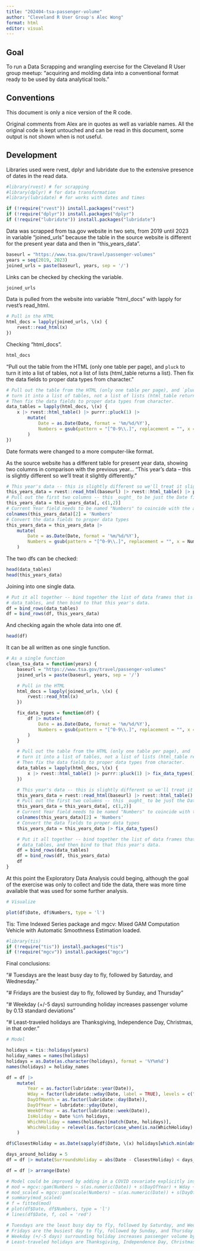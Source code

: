 ```yaml
---
title: "202404-tsa-passenger-volume"
author: "Cleveland R User Group's Alec Wong"
format: html
editor: visual
---
```


## Goal

To run a Data Scrapping and wrangling exercise for the Cleveland R User group meetup: "acquiring and molding data into a conventional format ready to be used by data analytical tools."

## Conventions

This document is only a nice version of the R code.

Original comments from Alex are in quotes as well as variable names. All the original code is kept untouched and can be read in this document, some output is not shown when is not useful.

## Development

Libraries used were rvest, dplyr and lubridate due to the extensive presence of dates in the read data.

```r
#library(rvest) # for scrapping
#library(dplyr) # for data transformation
#library(lubridate) # for works with dates and times

if (!require("rvest")) install.packages("rvest")
if (!require("dplyr")) install.packages("dplyr")
if (!require("lubridate")) install.packages("lubridate")

```
Data was scrapped from tsa.gov website in two sets, from 2019 until 2023 in variable "joined_urls" because the table in the source website is different for the present year data and then in "this_years_data".
```r
baseurl = "https://www.tsa.gov/travel/passenger-volumes"
years = seq(2019, 2023)
joined_urls = paste(baseurl, years, sep = '/')
```
Links can be checked by checking the variable.
```r
joined_urls
```
Data is pulled from the website into variable "html_docs" with lapply for rvest's read_html.

```r
# Pull in the HTML
html_docs = lapply(joined_urls, \(x) {
    rvest::read_html(x)
})
```

Checking "html_docs".

```r
html_docs
```

"Pull out the table from the HTML (only one table per page), and `pluck` to turn it into a list of tables, not a list of lists (html_table returns a list).
Then fix the data fields to proper data types from character."

```r
# Pull out the table from the HTML (only one table per page), and `pluck` to
# turn it into a list of tables, not a list of lists (html_table returns a list)
# Then fix the data fields to proper data types from character.
data_tables = lapply(html_docs, \(x) {
    x |> rvest::html_table() |> purrr::pluck(1) |>
        mutate(
            Date = as.Date(Date, format = '%m/%d/%Y'),
            Numbers = gsub(pattern = "[^0-9\\.]", replacement = "", x = Numbers) |> as.numeric()
        )
})
```

Date formats were changed to a more computer-like format.

As the source website has a different table for present year data, showing two columns in comparison with the previous year... "This year's data -- this is slightly different so we'll treat it slightly differently."

```r
# This year's data -- this is slightly different so we'll treat it slightly differently.
this_years_data = rvest::read_html(baseurl) |> rvest::html_table() |> purrr::pluck(1)
# Pull out the first two columns -- this _ought_ to be just the Date field and the Current Year field.
this_years_data = this_years_data[, c(1,2)]
# Current Year field needs to be named "Numbers" to coincide with the archive data fields.
colnames(this_years_data)[2] = 'Numbers'
# Convert the data fields to proper data types
this_years_data = this_years_data |>
    mutate(
        Date = as.Date(Date, format = '%m/%d/%Y'),
        Numbers = gsub(pattern = "[^0-9\\.]", replacement = "", x = Numbers) |> as.numeric()
    )
```

The two dfs can be checked:

```r
head(data_tables)
head(this_years_data)
```

Joining into one single data.

```r
# Put it all together -- bind together the list of data frames that is
# data_tables, and then bind to that this year's data.
df = bind_rows(data_tables)
df = bind_rows(df, this_years_data)
```

And checking again the whole data into one df.

```r
head(df)
```

It can be all written as one single function.

```r
# As a single function
clean_tsa_data = function(years) {
    baseurl = "https://www.tsa.gov/travel/passenger-volumes"
    joined_urls = paste(baseurl, years, sep = '/')

    # Pull in the HTML
    html_docs = lapply(joined_urls, \(x) {
        rvest::read_html(x)
    })

    fix_data_types = function(df) {
        df |> mutate(
            Date = as.Date(Date, format = '%m/%d/%Y'),
            Numbers = gsub(pattern = "[^0-9\\.]", replacement = "", x = Numbers) |> as.numeric()
        )
    }

    # Pull out the table from the HTML (only one table per page), and `pluck` to
    # turn it into a list of tables, not a list of lists (html_table returns a list)
    # Then fix the data fields to proper data types from character.
    data_tables = lapply(html_docs, \(x) {
        x |> rvest::html_table() |> purrr::pluck(1) |> fix_data_types()
    })

    # This year's data -- this is slightly different so we'll treat it slightly differently.
    this_years_data = rvest::read_html(baseurl) |> rvest::html_table() |> purrr::pluck(1)
    # Pull out the first two columns -- this _ought_ to be just the Date field and the Current Year field.
    this_years_data = this_years_data[, c(1,2)]
    # Current Year field needs to be named "Numbers" to coincide with the archive data fields.
    colnames(this_years_data)[2] = 'Numbers'
    # Convert the data fields to proper data types
    this_years_data = this_years_data |> fix_data_types()

    # Put it all together -- bind together the list of data frames that is
    # data_tables, and then bind to that this year's data.
    df = bind_rows(data_tables)
    df = bind_rows(df, this_years_data)
    df
}
```

At this point the Exploratory Data Analysis could beging, although the goal of the exercise was only to collect and tide the data, there was more time available that was used for some further analysis.

```r
# Visualize

plot(df$Date, df$Numbers, type = 'l')
```

Tis: Time Indexed Series package and mgcv: Mixed GAM Computation Vehicle with Automatic Smoothness Estimation loaded.

```r
#library(tis)
if (!require("tis")) install.packages("tis")
if (!require("mgcv")) install.packages("mgcv")
```

Final conclusions:

"# Tuesdays are the least busy day to fly, followed by Saturday, and Wednesday."

"# Fridays are the busiest day to fly, followed by Sunday, and Thursday"

"# Weekday (+/-5 days) surrounding holiday increases passenger volume by 0.13 standard deviations"

"# Least-traveled holidays are Thanksgiving, Independence Day, Christmas, in that order."

```r
# Model

holidays = tis::holidays(years)
holiday_names = names(holidays)
holidays = as.Date(as.character(holidays), format = '%Y%m%d')
names(holidays) = holiday_names

df = df |>
    mutate(
        Year = as.factor(lubridate::year(Date)),
        Wday = factor(lubridate::wday(Date, label = TRUE), levels = c("Sun", "Mon", "Tue", "Wed", "Thu", "Fri", "Sat"), ordered = FALSE),
        DayOfMonth = as.factor(lubridate::day(Date)),
        DayOfYear = lubridate::yday(Date),
        WeekOfYear = as.factor(lubridate::week(Date)),
        IsHoliday = Date %in% holidays,
        WhichHoliday = names(holidays)[match(Date, holidays)],
        WhichHoliday = relevel(as.factor(case_when(is.na(WhichHoliday) ~ "ordinary", .default = WhichHoliday)), 'ordinary')
    )

df$ClosestHoliday = as.Date(sapply(df$Date, \(x) holidays[which.min(abs(x - holidays))]), origin = '1970-01-01')

days_around_holiday = 5
df = df |> mutate(SurroundsHoliday = abs(Date - ClosestHoliday) < days_around_holiday & abs(Date - ClosestHoliday) != 0)

df = df |> arrange(Date)

# Model could be improved by adding in a COVID covariate explicitly instead of just modeling overall trend in Date.
# mod = mgcv::gam(Numbers ~ s(as.numeric(Date)) + s(DayOfYear) + Wday + WhichHoliday + SurroundsHoliday, data = df)
# mod_scaled = mgcv::gam(scale(Numbers) ~ s(as.numeric(Date)) + s(DayOfYear) + Wday + WhichHoliday + SurroundsHoliday, data = df)
# summary(mod_scaled)
# f = fitted(mod)
# plot(df$Date, df$Numbers, type = 'l')
# lines(df$Date, f, col = 'red')

# Tuesdays are the least busy day to fly, followed by Saturday, and Wednesday.
# Fridays are the busiest day to fly, followed by Sunday, and Thursday
# Weekday (+/-5 days) surrounding holiday increases passenger volume by 0.13 standard deviations
# Least-traveled holidays are Thanksgiving, Independence Day, Christmas, in that order.
```
